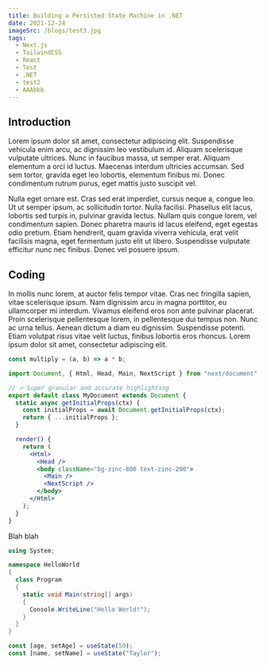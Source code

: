 ```yaml
---
title: Building a Persisted State Machine in .NET
date: 2021-12-24
imageSrc: /blogs/test3.jpg
tags:
  - Next.js
  - TailwindCSS
  - React
  - Test
  - .NET
  - test2
  - AAAbbb
---
```


## Introduction

Lorem ipsum dolor sit amet, consectetur adipiscing elit. Suspendisse vehicula enim arcu, ac dignissim leo vestibulum id. Aliquam scelerisque vulputate ultrices. Nunc in faucibus massa, ut semper erat. Aliquam elementum a orci id luctus. Maecenas interdum ultricies accumsan. Sed sem tortor, gravida eget leo lobortis, elementum finibus mi. Donec condimentum rutrum purus, eget mattis justo suscipit vel.

Nulla eget ornare est. Cras sed erat imperdiet, cursus neque a, congue leo. Ut ut semper ipsum, ac sollicitudin tortor. Nulla facilisi. Phasellus elit lacus, lobortis sed turpis in, pulvinar gravida lectus. Nullam quis congue lorem, vel condimentum sapien. Donec pharetra mauris id lacus eleifend, eget egestas odio pretium. Etiam hendrerit, quam gravida viverra vehicula, erat velit facilisis magna, eget fermentum justo elit ut libero. Suspendisse vulputate efficitur nunc nec finibus. Donec vel posuere ipsum.

## Coding

In mollis nunc lorem, at auctor felis tempor vitae.
Cras nec fringilla sapien, vitae scelerisque ipsum.
Nam dignissim arcu in magna porttitor, eu ullamcorper mi interdum. Vivamus eleifend eros non ante pulvinar placerat. Proin scelerisque pellentesque lorem, in pellentesque dui tempus non. Nunc ac urna tellus. Aenean dictum a diam eu dignissim. Suspendisse potenti. Etiam volutpat risus vitae velit luctus, finibus lobortis eros rhoncus. Lorem ipsum dolor sit amet, consectetur adipiscing elit.

```js
const multiply = (a, b) => a * b;
```

```jsx
import Document, { Html, Head, Main, NextScript } from "next/document";

// 🔥 Super granular and accurate highlighting
export default class MyDocument extends Document {
  static async getInitialProps(ctx) {
    const initialProps = await Document.getInitialProps(ctx);
    return { ...initialProps };
  }

  render() {
    return (
      <Html>
        <Head />
        <body className="bg-zinc-800 text-zinc-200">
          <Main />
          <NextScript />
        </body>
      </Html>
    );
  }
}
```

Blah blah

```csharp
using System;

namespace HelloWorld
{
  class Program
  {
    static void Main(string[] args)
    {
      Console.WriteLine("Hello World!");
    }
  }
}
```

```js /age/#v /name/#v /setAge/#s /setName/#s /50/#i /'Taylor'/#i
const [age, setAge] = useState(50);
const [name, setName] = useState("Taylor");
```

